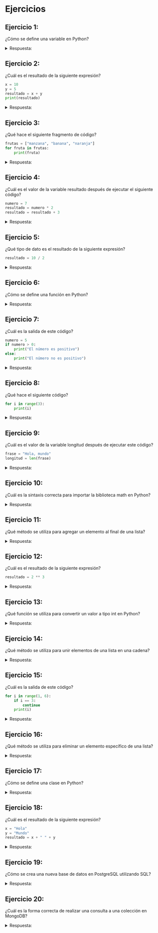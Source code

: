 # Ejercicios

## Ejercicio 1:

¿Cómo se define una variable en Python?

<details>
<summary>Respuesta:</summary>
Se define una variable en Python asignándole un nombre y un valor. Por ejemplo:
```python
nombre = "Juan"
```
</details>

## Ejercicio 2:
¿Cuál es el resultado de la siguiente expresión?

```python
x = 10
y = 5
resultado = x + y
print(resultado)
```
<details>
<summary>Respuesta:</summary>
El resultado de la expresión es 15, ya que se suman los valores de las variables `x` (10) y `y` (5).
</details>

## Ejercicio 3:

¿Qué hace el siguiente fragmento de código?

```python
frutas = ["manzana", "banana", "naranja"]
for fruta in frutas:
    print(fruta)
```
<details>
<summary>Respuesta:</summary>
El código recorre la lista `frutas` e imprime cada elemento en una línea separada:
```python
manzana
banana
naranja
```
</details>

## Ejercicio 4:
¿Cuál es el valor de la variable resultado después de ejecutar el siguiente código?

```python
numero = 7
resultado = numero * 2
resultado = resultado + 3
```
<details>
<summary>Respuesta:</summary>
El valor de la variable `resultado` es 17, ya que se multiplica `numero` por 2 (14) y luego se le suma 3.
</details>

## Ejercicio 5:

¿Qué tipo de dato es el resultado de la siguiente expresión?

```python
resultado = 10 / 2
```
<details>
<summary>Respuesta:</summary>
El resultado es de tipo `float` (número de punto flotante), ya que la división produce un valor decimal.
</details>

## Ejercicio 6:

¿Cómo se define una función en Python?

<details>
<summary>Respuesta:</summary>
Una función en Python se define utilizando la palabra clave `def`, seguida del nombre de la función y los parámetros entre paréntesis. Por ejemplo:
```python
def saludar(nombre):
    print("Hola,", nombre)
```
</details>

## Ejercicio 7:
¿Cuál es la salida de este código?

```python
numero = 5
if numero > 0:
    print("El número es positivo")
else:
    print("El número no es positivo")
```
<details>
<summary>Respuesta:</summary>
La salida es:
```bash
El número es positivo
```
ya que el valor de `numero` (5) es mayor que 0.
</details>

## Ejercicio 8:
¿Qué hace el siguiente código?

```python
for i in range(3):
    print(i)
```
<details>
<summary>Respuesta:</summary>
El código imprime los números del 0 al 2 en líneas separadas:
```bash
0
1
2
```
</details>

## Ejercicio 9:

¿Cuál es el valor de la variable longitud después de ejecutar este código?

```python
frase = "Hola, mundo"
longitud = len(frase)
```
<details>
<summary>Respuesta:</summary>
El valor de la variable `longitud` será 11, ya que la función `len()` retorna la cantidad de caracteres en la cadena.
</details>

## Ejercicio 10:

¿Cuál es la sintaxis correcta para importar la biblioteca math en Python?

<details>
<summary>Respuesta:</summary>

La sintaxis correcta es:

```python
import math
```
</details>

## Ejercicio 11:

¿Qué método se utiliza para agregar un elemento al final de una lista?

<details>
<summary>Respuesta:</summary>

El método utilizado para agregar un elemento al final de una lista es `append()`. Por ejemplo:

```python
mi_lista = [1, 2, 3]
mi_lista.append(4)
```
</details>

## Ejercicio 12:

¿Cuál es el resultado de la siguiente expresión?

```python
resultado = 2 ** 3
```
<details>
<summary>Respuesta:</summary>

El resultado de la expresión es 8, ya que `2 ** 3` representa la potencia de 2 elevado a la 3, que es 8.

</details>

## Ejercicio 13:

¿Qué función se utiliza para convertir un valor a tipo int en Python?

<details>

<summary>Respuesta:</summary>

La función utilizada para convertir un valor a tipo `int` es `int()`. Por ejemplo:

```python
numero = int("10")
```
</details>

## Ejercicio 14:

¿Qué método se utiliza para unir elementos de una lista en una cadena?

<details>

<summary>Respuesta:</summary>

El método utilizado para unir elementos de una lista en una cadena es `join()`. Por ejemplo:

```python
elementos = ["a", "b", "c"]
cadena = "-".join(elementos)
```
</details>

## Ejercicio 15:

¿Cuál es la salida de este código?

```python
for i in range(1, 6):
    if i == 3:
        continue
    print(i)
```
<details>

<summary>Respuesta:</summary>

La salida es:
```bash
1
2
4
5
```
ya que el valor `3` es omitido debido al uso de `continue`.
</details>

## Ejercicio 16:

¿Qué método se utiliza para eliminar un elemento específico de una lista?

<details>
<summary>Respuesta:</summary>

El método utilizado para eliminar un elemento específico de una lista es `remove()`. Por ejemplo:

```python
mi_lista = [1, 2, 3]
mi_lista.remove(2)
```

</details>

## Ejercicio 17:

¿Cómo se define una clase en Python?

<details>

<summary>Respuesta:</summary>

Una clase en Python se define utilizando la palabra clave `class`, seguida del nombre de la clase y los métodos y atributos definidos dentro de la clase. Por ejemplo:

```python
class Persona:
    def __init__(self, nombre, edad):
        self.nombre = nombre
        self.edad = edad
```
</details>

## Ejercicio 18:

¿Cuál es el resultado de la siguiente expresión?

```python
x = "Hola"
y = "Mundo"
resultado = x + " " + y
```
<details>

<summary>Respuesta:</summary>

El resultado de la expresión es la cadena "Hola Mundo", ya que se concatenan las cadenas `x` y `y` junto con un espacio.

</details>

## Ejercicio 19:

¿Cómo se crea una nueva base de datos en PostgreSQL utilizando SQL?

<details>

<summary>Respuesta:</summary>
Para crear una nueva base de datos en PostgreSQL utilizando SQL, se utiliza la siguiente consulta:

```sql
CREATE DATABASE nombre_basededatos;
```

</details>

## Ejercicio 20:

¿Cuál es la forma correcta de realizar una consulta a una colección en MongoDB?

<details>

<summary>Respuesta:</summary>
La forma correcta de realizar una consulta a una colección en MongoDB es utilizando el método `find()`. Por ejemplo:

```python
resultados = db.coleccion.find({"campo": valor})
```
</details>